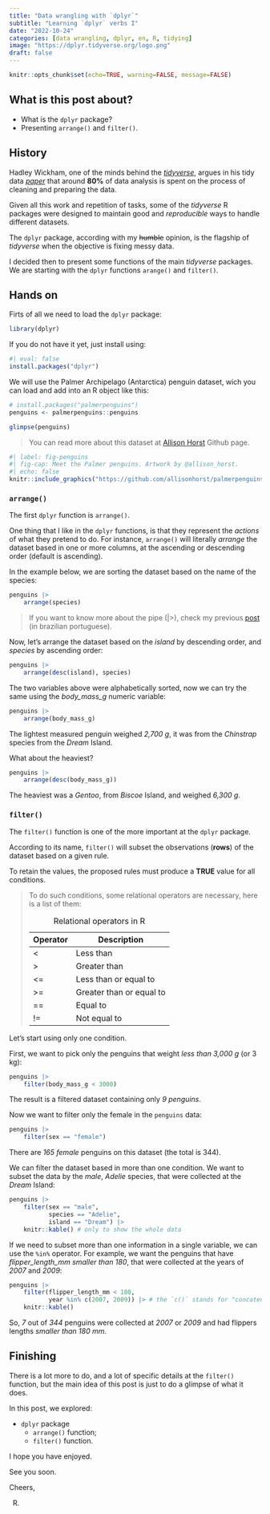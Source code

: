 ```yaml
---
title: "Data wrangling with `dplyr`"
subtitle: "Learning `dplyr` verbs I"
date: "2022-10-24"
categories: [data wrangling, dplyr, en, R, tidying]
image: "https://dplyr.tidyverse.org/logo.png"
draft: false
---
```


```r
knitr::opts_chunk$set(echo=TRUE, warning=FALSE, message=FALSE)
```

## What is this post about?

-   What is the `dplyr` package?
-   Presenting `arrange()` and `filter()`.

## History

Hadley Wickham, one of the minds behind the [*tidyverse*](https://www.tidyverse.org/), argues in his tidy data [*paper*](https://vita.had.co.nz/papers/tidy-data.html) that around **80%** of data analysis is spent on the process of cleaning and preparing the data.

Given all this work and repetition of tasks, some of the *tidyverse* R packages were designed to maintain good and *reproducible* ways to handle different datasets.

The `dplyr` package, according with my ~~humble~~ opinion, is the flagship of *tidyverse* when the objective is fixing messy data.

I decided then to present some functions of the main *tidyverse* packages. We are starting with the `dplyr` functions `arange()` and `filter()`.

## Hands on

Firts of all we need to load the `dplyr` package:

```r
library(dplyr)
```

If you do not have it yet, just install using:

```r
#| eval: false
install.packages("dplyr")
```

We will use the Palmer Archipelago (Antarctica) penguin dataset, wich you can load and add into an R object like this:

```r
# install.packages("palmerpenguins")
penguins <- palmerpenguins::penguins

glimpse(penguins)
```

> You can read more about this dataset at [Allison Horst](https://github.com/allisonhorst/palmerpenguins) Github page.

```r
#| label: fig-penguins
#| fig-cap: Meet the Palmer penguins. Artwork by @allison_horst.
#| echo: false
knitr::include_graphics("https://github.com/allisonhorst/palmerpenguins/raw/main/man/figures/lter_penguins.png")
```

### `arrange()`

The first `dplyr` function is `arrange()`.

One thing that I like in the `dplyr` functions, is that they represent the *actions* of what they pretend to do. For instance, `arrange()` will literally *arrange* the dataset based in one or more columns, at the ascending or descending order (default is ascending).

In the example below, we are sorting the dataset based on the name of the species:

```r
penguins |> 
	arrange(species)
```

> If you want to know more about the pipe (|>), check my previous [post](https://rsilveirafh.netlify.app/posts/005-pipe/) (in brazilian portuguese).

Now, let's arrange the dataset based on the *island* by descending order, and *species* by ascending order:

```r
penguins |> 
	arrange(desc(island), species)
```

The two variables above were alphabetically sorted, now we can try the same using the *body_mass_g* numeric variable:

```r
penguins |> 
	arrange(body_mass_g)
```

The lightest measured penguin weighed *2,700 g*, it was from the *Chinstrap* species from the *Dream* Island.

What about the heaviest?

```r
penguins |> 
	arrange(desc(body_mass_g))
```

The heaviest was a *Gentoo*, from *Biscoe* Island, and weighed *6,300 g*.

### `filter()`

The `filter()` function is one of the more important at the `dplyr` package.

According to its name, `filter()` will subset the observations (**rows**) of the dataset based on a given rule.

To retain the values, the proposed rules must produce a **TRUE** value for all conditions.

> To do such conditions, some relational operators are necessary, here is a list of them:
>
> | Operator | Description              |
> |----------|--------------------------|
> | \<       | Less than                |
> | \>       | Greater than             |
> | \<=      | Less than or equal to    |
> | \>=      | Greater than or equal to |
> | ==       | Equal to                 |
> | !=       | Not equal to             |
>
> : Relational operators in R

Let's start using only one condition.

First, we want to pick only the penguins that weight *less than 3,000 g* (or 3 kg):

```r
penguins |> 
	filter(body_mass_g < 3000)
```

The result is a filtered dataset containing only *9 penguins*.

Now we want to filter only the female in the `penguins` data:

```r
penguins |> 
	filter(sex == "female")
```

There are *165 female* penguins on this dataset (the total is 344).

We can filter the dataset based in more than one condition. We want to subset the data by the *male*, *Adelie* species, that were collected at the *Dream* Island:

```r
penguins |> 
	filter(sex == "male",
		   species == "Adelie",
		   island == "Dream") |> 
	knitr::kable() # only to show the whole data
```

If we need to subset more than one information in a single variable, we can use the `%in%` operator. For example, we want the penguins that have *flipper_length_mm* *smaller than 180*, that were collected at the years of *2007* and *2009*:

```r
penguins |> 
	filter(flipper_length_mm < 180,
		   year %in% c(2007, 2009)) |> # the `c()` stands for "concatenate" 
	knitr::kable()
```

So, *7* out of *344* penguins were collected at *2007* or *2009* and had flippers lengths *smaller than 180 mm*.


## Finishing

There is a lot more to do, and a lot of specific details at the `filter()` function, but the main idea of this post is just to do a glimpse of what it does.

In this post, we explored:

- `dplyr` package
	- `arrange()` function;
	- `filter()` function.

I hope you have enjoyed.

See you soon.

Cheers,

R.
